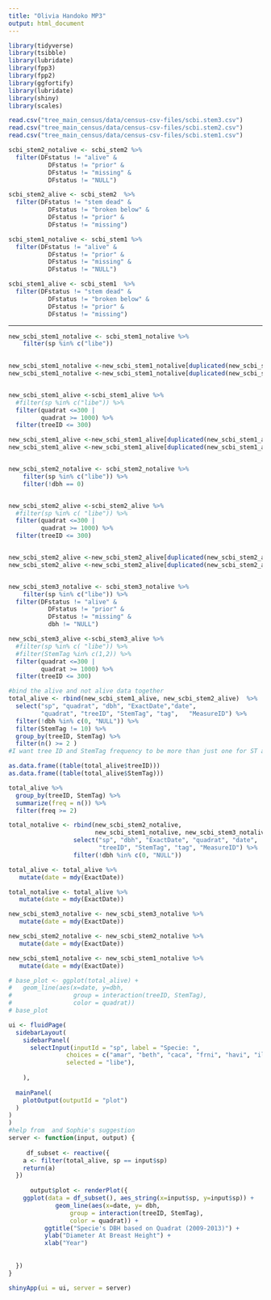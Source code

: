 ```yaml
---
title: "Olivia Handoko MP3"
output: html_document
---
```

```r
library(tidyverse)
library(tsibble)
library(lubridate)
library(fpp3)
library(fpp2)
library(ggfortify)
library(lubridate)
library(shiny)
library(scales)
```

```r
read.csv("tree_main_census/data/census-csv-files/scbi.stem3.csv")
read.csv("tree_main_census/data/census-csv-files/scbi.stem2.csv")
read.csv("tree_main_census/data/census-csv-files/scbi.stem1.csv")
```

```r
scbi_stem2_notalive <- scbi_stem2 %>%
  filter(DFstatus != "alive" & 
           DFstatus != "prior" & 
           DFstatus != "missing" & 
           DFstatus != "NULL") 

scbi_stem2_alive <- scbi_stem2  %>%
  filter(DFstatus != "stem dead" & 
           DFstatus != "broken below" & 
           DFstatus != "prior" & 
           DFstatus != "missing") 

```


```r
scbi_stem1_notalive <- scbi_stem1 %>%
  filter(DFstatus != "alive" & 
           DFstatus != "prior" & 
           DFstatus != "missing" & 
           DFstatus != "NULL") 

scbi_stem1_alive <- scbi_stem1  %>%
  filter(DFstatus != "stem dead" & 
           DFstatus != "broken below" & 
           DFstatus != "prior" & 
           DFstatus != "missing") 

```
______________________________________________________________________________________
```r

new_scbi_stem1_notalive <- scbi_stem1_notalive %>% 
    filter(sp %in% c("libe")) 

  
new_scbi_stem1_notalive <-new_scbi_stem1_notalive[duplicated(new_scbi_stem1_notalive$tag), ]
new_scbi_stem1_notalive <-new_scbi_stem1_notalive[duplicated(new_scbi_stem1_notalive$treeID), ]


new_scbi_stem1_alive <-scbi_stem1_alive %>%
  #filter(sp %in% c("libe")) %>%
  filter(quadrat <=300 | 
         quadrat >= 1000) %>%
  filter(treeID <= 300)

new_scbi_stem1_alive <-new_scbi_stem1_alive[duplicated(new_scbi_stem1_alive$tag), ]
new_scbi_stem1_alive <-new_scbi_stem1_alive[duplicated(new_scbi_stem1_alive$treeID), ]


new_scbi_stem2_notalive <- scbi_stem2_notalive %>% 
    filter(sp %in% c("libe")) %>%
    filter(!dbh == 0)


new_scbi_stem2_alive <-scbi_stem2_alive %>%
  #filter(sp %in% c( "libe")) %>%
  filter(quadrat <=300 | 
         quadrat >= 1000) %>%
  filter(treeID <= 300)


new_scbi_stem2_alive <-new_scbi_stem2_alive[duplicated(new_scbi_stem2_alive$tag), ]
new_scbi_stem2_alive <-new_scbi_stem2_alive[duplicated(new_scbi_stem2_alive$treeID), ]


new_scbi_stem3_notalive <- scbi_stem3_notalive %>% 
    filter(sp %in% c("libe")) %>%
  filter(DFstatus != "alive" & 
           DFstatus != "prior" & 
           DFstatus != "missing" & 
           dbh != "NULL") 

new_scbi_stem3_alive <-scbi_stem3_alive %>%
  #filter(sp %in% c( "libe")) %>%
  #filter(StemTag %in% c(1,2)) %>%
  filter(quadrat <=300 |
         quadrat >= 1000) %>%
  filter(treeID <= 300)

```

```r
#bind the alive and not alive data together 
total_alive <- rbind(new_scbi_stem1_alive, new_scbi_stem2_alive)  %>% 
  select("sp", "quadrat", "dbh", "ExactDate","date",
         "quadrat", "treeID", "StemTag", "tag",   "MeasureID") %>%
  filter(!dbh %in% c(0, "NULL")) %>%
  filter(StemTag != 10) %>%
  group_by(treeID, StemTag) %>%
  filter(n() >= 2 )
#I want tree ID and StemTag frequency to be more than just one for ST and 3 for treeID

as.data.frame((table(total_alive$treeID))) 
as.data.frame((table(total_alive$StemTag)))

total_alive %>% 
  group_by(treeID, StemTag) %>% 
  summarize(freq = n()) %>%
  filter(freq >= 2)

total_notalive <- rbind(new_scbi_stem2_notalive, 
                        new_scbi_stem1_notalive, new_scbi_stem3_notalive) %>% 
                  select("sp", "dbh", "ExactDate", "quadrat", "date", 
                         "treeID", "StemTag", "tag", "MeasureID") %>%
                  filter(!dbh %in% c(0, "NULL")) 


```

```r
total_alive <- total_alive %>%
   mutate(date = mdy(ExactDate))

total_notalive <- total_alive %>%
   mutate(date = mdy(ExactDate))
```

```r
new_scbi_stem3_notalive <- new_scbi_stem3_notalive %>%
   mutate(date = mdy(ExactDate))

new_scbi_stem2_notalive <- new_scbi_stem2_notalive %>%
   mutate(date = mdy(ExactDate))

new_scbi_stem1_notalive <- new_scbi_stem1_notalive %>%
   mutate(date = mdy(ExactDate))

```

```r
# base_plot <- ggplot(total_alive) + 
#   geom_line(aes(x=date, y=dbh, 
#                 group = interaction(treeID, StemTag), 
#                 color = quadrat))
# base_plot

ui <- fluidPage(
  sidebarLayout(
    sidebarPanel(
      selectInput(inputId = "sp", label = "Specie: ",
                choices = c("amar", "beth", "caca", "frni", "havi", "ilve", "libe", "saca", "vipr"),
                selected = "libe"),
                
    ),
  
  mainPanel(
    plotOutput(outputId = "plot")
  )
)
)
#help from  and Sophie's suggestion
server <- function(input, output) {
  
     df_subset <- reactive({
    a <- filter(total_alive, sp == input$sp)
    return(a)
  })
     
      output$plot <- renderPlot({
    ggplot(data = df_subset(), aes_string(x=input$sp, y=input$sp)) +
             geom_line(aes(x=date, y= dbh,
                 group = interaction(treeID, StemTag), 
                 color = quadrat)) +
          ggtitle("Specie's DBH based on Quadrat (2009-2013)") +
          ylab("Diameter At Breast Height") +
          xlab("Year") 
          
                
  })
}

shinyApp(ui = ui, server = server)
```


